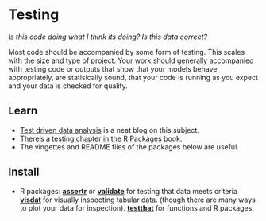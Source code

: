 # Testing


*Is this code doing what I think its doing? Is this data correct?*

Most code should be accompanied by some form of testing. This scales
with the size and type of project. Your work should generally
accompanied with testing code or outputs that show that your models
behave appropriately, are statisically sound, that your code is running
as you expect and your data is checked for quality.

## Learn

-   [Test driven data
    analysis](http://www.tdda.info/pages/table-of-contents.html#table-of-contents)
    is a neat blog on this subject.
-   There's a [testing chapter in the R Packages
    book](http://r-pkgs.had.co.nz/tests.html).
-   The vingettes and README files of the packages below are useful.

## Install

-   R packages: [**assertr**](https://github.com/ropenscilabs/assertr/)
    or
    [**validate**](http://www.markvanderloo.eu/yaRb/2016/03/25/easy-data-validation-with-the-validate-package/)
    for testing that data meets criteria
    [**visdat**](https://github.com/njtierney/visdat) for visually
    inspecting tabular data. (though there are many ways to plot your data for inspection). [**testthat**]() for functions and
    R packages.

